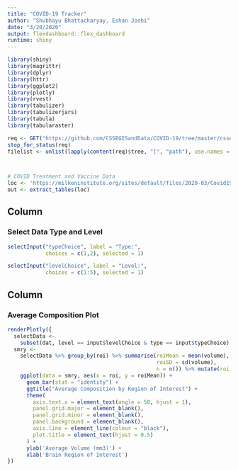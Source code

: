 ```yaml
---
title: "COVID-19 Tracker"
author: "Shubhayu Bhattacharyay, Eshan Joshi"
date: "3/20/2020"
output: flexdashboard::flex_dashboard
runtime: shiny
---
```


```r

library(shiny)
library(magrittr)
library(dplyr)
library(httr)
library(ggplot2)
library(plotly)
library(rvest)
library(tabulizer)
library(tabulizerjars)
library(tabula)
library(tabularaster)

req <- GET("https://github.com/CSSEGISandData/COVID-19/tree/master/csse_covid_19_data/csse_covid_19_daily_reports")
stop_for_status(req)
filelist <- unlist(lapply(content(req)$tree, "[", "path"), use.names = F)



# COVID Treatment and Vaccine Data
loc <- 'https://milkeninstitute.org/sites/default/files/2020-03/Covid19%20Tracker_WEB.pdf'
out <- extract_tables(loc)
```

Column {.sidebar}
-----------------------------------------------------------------------

### Select Data Type and Level

```r
selectInput("typeChoice", label = "Type:",
            choices = c(1,2), selected = 1)

selectInput("levelChoice", label = "Level:",
            choices = c(1:5), selected = 1)
```

Column
-----------------------------------------------------------------------

### Average Composition Plot

```r
renderPlotly({
  selectData <-
    subset(dat, level == input$levelChoice & type == input$typeChoice)
  smry <-
    selectData %>% group_by(roi) %>% summarise(roiMean = mean(volume),
                                               roiSD = sd(volume),
                                               n = n()) %>% mutate(roi = as.factor(roi))
    ggplot(data = smry, aes(x = roi, y = roiMean)) +
      geom_bar(stat = "identity") +
      ggtitle("Average Composition by Region of Interest") +
      theme(
        axis.text.x = element_text(angle = 50, hjust = 1),
        panel.grid.major = element_blank(),
        panel.grid.minor = element_blank(),
        panel.background = element_blank(),
        axis.line = element_line(colour = "black"),
        plot.title = element_text(hjust = 0.5)
      ) +
      ylab('Average Volume (mm3)') +
      xlab('Brain Region of Interest')
})
```
